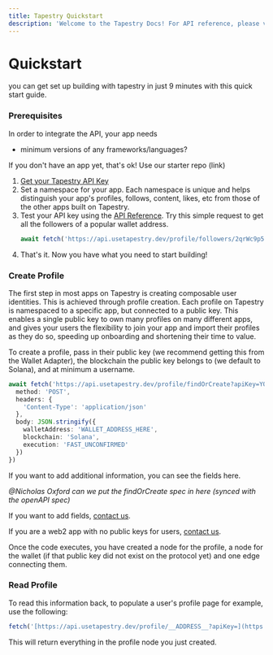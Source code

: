 ```yaml
---
title: Tapestry Quickstart
description: 'Welcome to the Tapestry Docs! For API reference, please visit [https://api.usetapestry.dev/docs](https://api.usetapestry.dev/docs)'
---
```


# Quickstart

you can get set up building with tapestry in just 9 minutes with this quick start guide. 

### Prerequisites

In order to integrate the API, your app needs 

- minimum versions of any frameworks/languages?

If you don't have an app yet, that's ok! Use our starter repo (link)

1. [Get your Tapestry API Key](https://app.usetapestry.dev/)
2. Set a namespace for your app. Each namespace is unique and helps distinguish your app's profiles, follows, content, likes, etc from those of the other apps built on Tapestry.
3. Test your API key using the [API Reference](https://api.usetapestry.dev/docs). Try this simple request to get all the followers of a popular wallet address.
    ```ts
    await fetch('https://api.usetapestry.dev/profile/followers/2qrWc9p5vatLH3kp4CiVXrdQ4V293d8qzmg4ziez6T4k?apiKey=YOUR_API_KEY')
    ```
5. That's it. Now you have what you need to start building!

### Create Profile

The first step in most apps on Tapestry is creating composable user identities. This is achieved through profile creation. Each profile on Tapestry is namespaced to a specific app, but connected to a public key. This enables a single public key to own many profiles on many different apps, and gives your users the flexibility to join your app and import their profiles as they do so, speeding up onboarding and shortening their time to value.

To create a profile, pass in their public key (we recommend getting this from the Wallet Adapter), the blockchain the public key belongs to (we default to Solana), and at minimum a username.

```ts
await fetch('https://api.usetapestry.dev/profile/findOrCreate?apiKey=YOUR_API_KEY', {
  method: 'POST',
  headers: {
    'Content-Type': 'application/json'
  },
  body: JSON.stringify({
    walletAddress: 'WALLET_ADDRESS_HERE',
    blockchain: 'Solana',
    execution: 'FAST_UNCONFIRMED'
  })
})
```

If you want to add additional information, you can see the fields here.

*@Nicholas Oxford can we put the findOrCreate spec in here (synced with the openAPI spec)*

If you want to add fields, [contact us](mailto:nemo@primitives.xyz). 

If you are a web2 app with no public keys for users, [contact us](mailto:nemo@primitives.xyz).

Once the code executes, you have created a node for the profile, a node for the wallet (if that public key did not exist on the protocol yet) and one edge connecting them.

### Read Profile
To read this information back, to populate a user's profile page for example, use the following:

```jsx
fetch('[https://api.usetapestry.dev/profile/__ADDRESS__?apiKey=](https://api.usetapestry.dev/profile/__ADDRESS__?apiKey=)')
```

This will return everything in the profile node you just created.